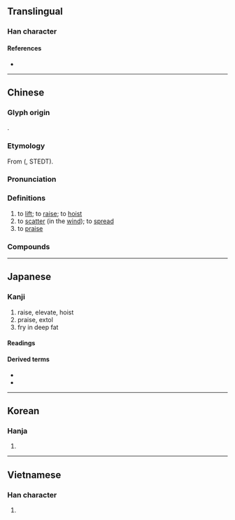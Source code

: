{{also|扬}}
{{character info/new}}
==Translingual==

===Han character===
{{Han char|rn=64|rad=手|as=09|sn=12|four=56027|canj=QAMH|ids=⿰扌昜}}

====References====
* {{Han ref|kx=0442.080|dkj=12355|dj=0793.100|hdz=31914.110|uh=63DA|ud=25562|bh=B4AD|bd=46253}}

----

==Chinese==
{{zh-forms|s=扬}}

===Glyph origin===
{{Han etym}}
{{Han compound|手|昜|c1=s|c2=p|t1=hand|ls=psc}}.

===Etymology===
From {{inh|zh|sit-pro|*laŋ||to lift; to raise}} ({{zh-ref|Schuessler (2007)}}, STEDT).

===Pronunciation===
{{zh-pron
|m=yáng
|c=joeng4
|h=pfs=
|md=
|mn=qz,tw,xm:iông/zz:iâng/qz,tw,xm:chhiûⁿ/zz:chhiôⁿ
|mn_note=iông/iâng - literary; chhiûⁿ/chhiôⁿ - vernacular
|mn-t=iên5/ion5/iang5
|mn-t_note=iên5/ion5 - vernacular (iên5 - Chaozhou); iang5 - literary
|w=
|mc=y
|oc=y
|cat=v
}}

===Definitions===
{{zh-hanzi}}

# to [[lift]]; to [[raise]]; to [[hoist]]
# to [[scatter]] (in the [[wind]]); to [[spread]]
# to [[praise]]

===Compounds===
{{zh-der|出醜揚疾|吐氣揚眉|傳揚|上揚|意氣揚揚|宣揚|倡揚|弘揚|分路揚鑣|得意揚揚|分道揚鑣|意氣飛揚|悠揚|張揚|唱叫揚疾|巴米揚|名揚四海|外揚|奔揚|志高氣揚|其貌不揚|一舉揚名|奮武揚威|宏揚|導揚|千載揚名|唱揚|奉揚仁風|不揚|不事張揚|晏御揚揚|揚眉抵掌|揚鑼搗鼓|揚長|揚子江|振揚|揚塵|揚劇|氣揚采飛|激濁揚清|氣吐眉揚|揚名顯姓|暴揚|揚名|揚波|揚聲器|揚雄投閣|發揚蹈厲|揚棄|揚眉奮髯|挫骨揚灰|揚場|揚威|揚揚自得|揚州評話|揚己露才|發揚踔厲|掀揚|揚眉挺身|揚葩振藻|揚湯止沸|揚手|揚掌|揚起|播揚|浮揚|揚州|揚清抑濁|揚帆|揚名後世|揚長避短|揚言|揚州八怪|揚聲|揚幡擂鼓|揚砂走石|清揚|掩惡揚善|揄揚|播土揚塵|搜揚仄陋|揚揚自若|焚骨揚灰|止惡揚善|抑揚頓挫|揚威耀武|揚州清曲|敷張揚厲|稱揚|抑揚|揚氣|揚厲|揚琴|神采飛揚|神氣揚揚|揚清激濁|揚靈|揚搉|激揚|揚州夢|揚州鶴|扇揚|揚升|揚名顯親|揚之水|揚旗|我武維揚|發采揚明|發揚|揚鑣分路|焚屍揚灰|揚雄吐鳳|揚鈴打鼓|昂揚|揚花|揚長而去|抑惡揚善|捲揚機|揚揚無備|搜揚側陋|樹功揚名|游揚|揚水|發揚光大|濯汙揚清|東海揚塵|救火揚沸|揚揚得意|海不揚波|沸沸揚揚|東揚西蕩|揚名立萬|明揚仄陋|揚揚|揚風|揚鞭|揚眉吐氣|揚幡招魂|揚州彈詞|頓挫抑揚|顯揚|耀武揚威|聲揚|鬥志昂揚|顯祖揚宗|立身揚名|鷹揚虎視|趾高氣揚|隱惡揚善|闡揚|赫赫揚揚|紛紛揚揚|訐揚|鷹揚|高揚臉兒|褒揚|足高氣揚|躍馬揚鞭|飛砂揚礫|飛沙揚礫|飛揚浮躁|飄揚|顯親揚名|顯姓揚名|頌揚|露才揚己|表揚|聞風遠揚|鷹揚宴|飛揚跋扈|臭名遠揚|鋪排張揚|遏惡揚善|騎鶴揚州|趁風揚帆|身顯名揚|走石揚沙|賡揚|鋪張揚厲|簸揚|言揚行舉|舉武揚威|讚揚|衒材揚己|飛揚|虎嘯鷹揚|揚子}}

{{zh-cat|Intermediate}}

----

==Japanese==

===Kanji===
{{ja-kanji|grade=c|rs=手09}}

# raise, elevate, hoist
# praise, extol
# fry in deep fat

====Readings====
{{ja-readings
|goon=よう<やう
|kanon=よう<やう
|kun=あ-がる, あ-げる
}}

====Derived terms====
* {{ja-r|唐%揚げ|から%あげ}}
* {{ja-r|空%揚げ|から%あげ}}

----

==Korean==

===Hanja===
{{ko-hanja|hangeul=양|eumhun=오를 양, 날릴 양}}

# {{defn|lang=ko|sort=手09}}

----

==Vietnamese==

===Han character===
{{vi-hantu|[[dương]], [[dang]], [[dàng]], [[giàng]], [[dâng]], [[duồng]], [[nhàng]]|rs=手09}}

# {{defn|lang=vi|sort=手09}}